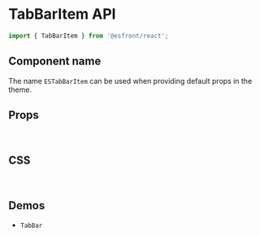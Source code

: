 
<Meta title="Components API/TabBarItem" />

# TabBarItem API

```js
import { TabBarItem } from '@esfront/react';
```

## Component name

The name `ESTabBarItem` can be used when providing default props in the theme.

## Props

<TableInterface name="TabBarItemProps" variant="props" />

<br />

## CSS

<TableInterface name="TabBarItemClasses" variant="css" />

<br />

## Demos

<ul>
  <li>
    <LinkTo kind="components-TabBar" story="demo">
      <code>TabBar</code>
    </LinkTo>
  </li>
</ul>
